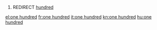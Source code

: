 {{rfd}}

#REDIRECT [[hundred]]

[[el:one hundred]]
[[fr:one hundred]]
[[it:one hundred]]
[[kn:one hundred]]
[[hu:one hundred]]